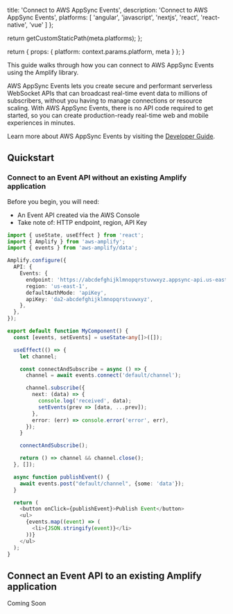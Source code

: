 
  title: 'Connect to AWS AppSync Events',
  description:
    'Connect to AWS AppSync Events',
  platforms: [
    'angular',
    'javascript',
    'nextjs',
    'react',
    'react-native',
    'vue'
  ]
};

  return getCustomStaticPath(meta.platforms);
};

  return {
    props: {
      platform: context.params.platform,
      meta
    }
  };
}

This guide walks through how you can connect to AWS AppSync Events using the Amplify library.

AWS AppSync Events lets you create secure and performant serverless WebSocket APIs that can broadcast real-time event data to millions of subscribers, without you having to manage connections or resource scaling. With AWS AppSync Events, there is no API code required to get started, so you can create production-ready real-time web and mobile experiences in minutes.

Learn more about AWS AppSync Events by visiting the [Developer Guide](https://docs.aws.amazon.com/appsync/latest/eventapi/event-api-welcome.html).

## Quickstart
### Connect to an Event API without an existing Amplify application

Before you begin, you will need:

- An Event API created via the AWS Console
- Take note of: HTTP endpoint, region, API Key

```ts
import { useState, useEffect } from 'react';
import { Amplify } from 'aws-amplify';
import { events } from 'aws-amplify/data';

Amplify.configure({
  API: {
    Events: {
      endpoint: 'https://abcdefghijklmnopqrstuvwxyz.appsync-api.us-east-1.amazonaws.com/event',
      region: 'us-east-1',
      defaultAuthMode: 'apiKey',
      apiKey: 'da2-abcdefghijklmnopqrstuvwxyz',
    },
  },
});

export default function MyComponent() {
  const [events, setEvents] = useState<any[]>([]);

  useEffect(() => {
    let channel;

    const connectAndSubscribe = async () => {
      channel = await events.connect('default/channel');

      channel.subscribe({
        next: (data) => {
          console.log('received', data);
          setEvents(prev => [data, ...prev]);
        },
        error: (err) => console.error('error', err),
      });
    }

    connectAndSubscribe();

    return () => channel && channel.close();
  }, []);

  async function publishEvent() {
    await events.post("default/channel", {some: 'data'});
  }

  return (
    <button onClick={publishEvent}>Publish Event</button>
    <ul>
      {events.map((event) => (
        <li>{JSON.stringify(event)}</li>
      ))}
    </ul>
  );
}
```

## Connect an Event API to an existing Amplify application

Coming Soon
